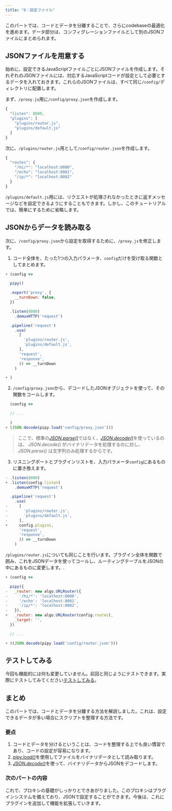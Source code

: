 ```yaml
---
title: "6：設定ファイル"
---
```


このパートでは、コードとデータを分離することで、さらにcodebaseの最適化を進めます。データ部分は、コンフィグレーションファイルとして別のJSONファイルにまとめられます。

## JSONファイルを用意する

始めに、設定できるJavaScriptファイルごとにJSONファイルを作成します。それぞれのJSONファイルには、対応するJavaScriptコードが設定として必要とするデータを入れておきます。これらのJSONファイルは、すべて同じ`/config/`ディレクトリに配置します。

まず、`/proxy.js`用に`/config/proxy.json`を作成します。

``` js
{
  "listen": 8000,
  "plugins": [
    "plugins/router.js",
    "plugins/default.js"
  ]
}
```

次に、`/plugins/router.js`用として`/config/router.json`を作成します。

``` js
{
  "routes": {
    "/hi/*": "localhost:8080",
    "/echo": "localhost:8081",
    "/ip/*": "localhost:8082"
  }
}
```

`/plugins/default.js`用には、リクエストが処理されなかったときに返すメッセージなどを設定できるようにすることもできます。しかし、このチュートリアルでは、簡単にするために省略します。

## JSONからデータを読み取る

次に、`/config/proxy.json`から設定を取得するために、`/proxy.js`を修正します。

1.	コード全体を、たった1つの入力パラメータ、`config`だけを受け取る関数としてまとめます。 

``` js
+ (config =>

  pipy()

  .export('proxy', {
    __turnDown: false,
  })

  .listen(8000)
    .demuxHTTP('request')

  .pipeline('request')
    .use(
      [
        'plugins/router.js',
        'plugins/default.js',
      ],
      'request',
      'response',
      () => __turnDown
    )

+ )
```

2.	`/config/proxy.json`から、デコードしたJSONオブジェクトを使って、その関数をコールします。

``` js
  (config =>

  // ...

  )
+ (JSON.decode(pipy.load('config/proxy.json')))
```

> ここで、標準の[_JSON.parse()_](https://developer.mozilla.org/docs/Web/JavaScript/Reference/Global_Objects/JSON/parse)ではなく、[_JSON.decode()_](/reference/api/JSON/decode)を使っているのは、 _JSON.decode()_ がバイナリデータを処理するのに対し、 _JSON.parse()_ は文字列のみ処理するからです。

3.	リスニングポートとプラグインリストを、入力パラメータ`config`にあるものに置き換えます。

``` js
- .listen(8000)
+ .listen(config.listen)
    .demuxHTTP('request')

  .pipeline('request')
    .use(
-     [
-       'plugins/router.js',
-       'plugins/default.js',
-     ],
+     config.plugins,
      'request',
      'response',
      () => __turnDown
    )
```

`/plugins/router.js`についても同じことを行います。プラグイン全体を関数で囲み、これをJSONデータを使ってコールし、ルーティングテーブルをJSONの中にあるものに変更します。.

``` js
+ (config =>

  pipy({
-   _router: new algo.URLRouter({
-     '/hi/*': 'localhost:8080',
-     '/echo': 'localhost:8081',
-     '/ip/*': 'localhost:8082',
-   }),
+   _router: new algo.URLRouter(config.routes),
    _target: '',
  })

  // ...

+ )(JSON.decode(pipy.load('config/router.json')))
```

## テストしてみる

今回も機能的には何も変更していません。前回と同じようにテストできます。実際にテストしてみてください[テストしてみる](/tutorial/05-plugins#テストしてみる)。

## まとめ

このパートでは、コードとデータを分離する方法を解説しました。これは、設定できるデータが多い場合にスクリプトを整理する方法です。

### 要点

1.	コードとデータを分けるということは、コードを整理する上でも良い慣習であり、コードの設定が容易になります。
2.	[_pipy.load()_](/reference/api/pipy.load)を使用してファイルをバイナリデータとして読み取ります。
3.	[_JSON.decode()_](/reference/api/JSON/decode)を使って、バイナリデータからJSONをデコードします。

### 次のパートの内容

これで、プロキシの基礎がしっかりとできあがりました。このプロキシはプラグインシステムを備えており、JSONで設定することができます。今後は、これにプラグインを追加して機能を拡張していきます。

